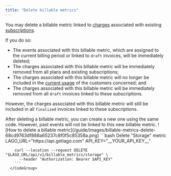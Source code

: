 ```yaml
---
title: "Delete billable metrics"
---
```


You may delete a billable metric linked to [charges](/guide/plans/charges) associated
with existing [subscriptions](/guide/subscriptions/assign-plan).

If you do so:

- The events associated with this billable metric, which are assigned to the
  current billing period or linked to `draft` invoices, will be immediately
  deleted;
- The charges associated with this billable metric will be immediately removed
  from all plans and existing subscriptions;
- The charges associated with this billable metric will no longer be included in
  the [current usage](/api-reference/customer-usage/customer-usage-object) of the customers
  concerned; and
- The charges associated with this billable metric will be immediately removed
  from all `draft` invoices linked to these subscriptions.

However, the charges associated with this billable metric will still be included
in all `finalized` invoices linked to these subscriptions.

<Info>
  After deleting a billable metric, you can create a new one using the same
  code. However, past events will not be linked to this new billable metric.
</Info>

<Tabs>
  <Tab title="Dashboard">
    ![How to delete a billable metric](/guide/images/billable-metrics-delete-68cd9763df888a65237c8f0f5c85358a.png)
  </Tab>
  <Tab title="API">
      <CodeGroup>
        ```bash Delete "Storage" metric
        LAGO_URL="https://api.getlago.com"
        API_KEY="__YOUR_API_KEY__"

        curl --location --request DELETE "$LAGO_URL/api/v1/billable_metrics/storage" \
          --header "Authorization: Bearer $API_KEY"
        ```
      </CodeGroup>
  </Tab>
</Tabs>